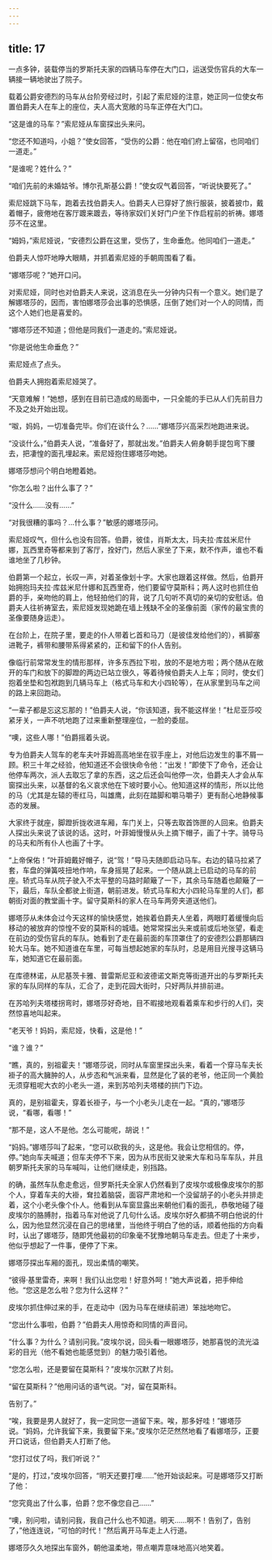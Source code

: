 ```yaml
---
---
---
```

title: 17
---





一点多钟，装载停当的罗斯托夫家的四辆马车停在大门口，运送受伤官兵的大车一辆接一辆地驶出了院子。

载着公爵安德烈的马车从台阶旁经过时，引起了索尼娅的注意，她正同一位使女布置伯爵夫人在车上的座位，夫人高大宽敞的马车正停在大门口。

“这是谁的马车？”索尼娅从车窗探出头来问。

“您还不知道吗，小姐？”使女回答，“受伤的公爵：他在咱们府上留宿，也同咱们一道走。”

“是谁呢？姓什么？”

“咱们先前的未婚姑爷。博尔孔斯基公爵！”使女叹气着回答，“听说快要死了。”

索尼娅跳下马车，跑着去找伯爵夫人。伯爵夫人已穿好了旅行服装，披着披巾，戴着帽子，疲倦地在客厅踱来踱去，等待家奴们关好门户坐下作启程前的祈祷。娜塔莎不在这里。

“姆妈，”索尼娅说，“安德烈公爵在这里，受伤了，生命垂危。他同咱们一道走。”

伯爵夫人惊吓地睁大眼睛，并抓着索尼娅的手朝周围看了看。

“娜塔莎呢？”她开口问。

对索尼娅，同时也对伯爵夫人来说，这消息在头一分钟内只有一个意义。她们是了解娜塔莎的，因而，害怕娜塔莎会出事的恐惧感，压倒了她们对一个人的同情，而这个人她们也是喜爱的。

“娜塔莎还不知道；但他是同我们一道走的。”索尼娅说。

“你是说他生命垂危？”

索尼娅点了点头。

伯爵夫人拥抱着索尼娅哭了。

“天意难解！”她想，感到在目前已造成的局面中，一只全能的手已从人们先前目力不及之处开始出现。

“呶，妈妈，一切准备完毕。你们在谈什么？……”娜塔莎兴高采烈地跑进来说。

“没谈什么，”伯爵夫人说，“准备好了，那就出发。”伯爵夫人俯身朝手提包弯下腰去，把凄惶的面孔埋起来。索尼娅抱住娜塔莎吻她。

娜塔莎想问个明白地瞪着她。

“你怎么啦？出什么事了？”

“没什么……没有……”

“对我很糟的事吗？…什么事？”敏感的娜塔莎问。

索尼娅叹气，但什么也没有回答。伯爵，彼佳，肖斯太太，玛夫拉·库兹米尼什娜，瓦西里奇等都来到了客厅，拴好门，然后人家坐了下来，默不作声，谁也不看谁地坐了几秒钟。

伯爵第一个起立，长叹一声，对着圣像划十字。大家也跟着这样做。然后，伯爵开始拥抱玛夫拉·库兹米尼什娜和瓦西里奇，他们要留守莫斯科；两人这时也抓住伯爵的手，亲吻他的肩上，他轻拍他们的背，说了几句听不真切的亲切的安慰话。伯爵夫人往祈祷室去，索尼娅发现她跪在墙上残缺不全的圣像前面（家传的最宝贵的圣像要随身运走）。

在台阶上，在院子里，要走的仆人带着匕首和马刀（是彼佳发给他们的），裤脚塞进靴子，裤带和腰带系得紧紧的，正和留下的仆人告别。

像临行前常常发生的情形那样，许多东西拉下啦，放的不是地方啦；两个随从在敞开的车门和放下的脚蹬的两边已站立很久，等着待候伯爵夫人上车；同时，使女们抱着坐垫和包袱跑到几辆马车上（格式马车和大小四轮等），在从家里到马车之间的路上来回跑动。

“一辈子都是忘这忘那的！”伯爵夫人说，“你该知道，我不能这样坐！”杜尼亚莎咬紧牙关，一声不吭地跑了过来重新整理座位，一脸的委屈。

“噢，这些人哪！”伯爵摇着头说。

专为伯爵夫人驾车的老车夫叶菲姆高高地坐在驭手座上，对他后边发生的事不屑一顾。积三十年之经验，他知道还不会很快命令他：“出发！”即使下了命令，还会让他停车两次，派人去取忘了拿的东西，这之后还会叫他停一次，伯爵夫人才会从车窗探出头来，以基督的名义哀求他在下坡时要小心。他知道这样的情形，所以比他的马（尤其是左辕的枣红马，叫雄鹰，此刻在踏脚和嚼马嚼子）更有耐心地静候事态的发展。

大家终于就座，脚蹬折拢收进车厢，车门关上，只等去取首饰匣的人回来。伯爵夫人探出头来说了该说的话。这时，叶菲姆慢慢从头上摘下帽子，画了十字。骑导马的马夫和所有仆人也画了十字。

“上帝保佑！”叶菲姆戴好帽子，说“驾！”导马夫随即启动马车。右边的辕马拉紧了套，车盘的弹簧吱扭地作响，车身摇晃了起来。一个随从跳上已启动的马车的前座。轿式马车从院子驶入不太平整的马路时颠簸了一下，其余马车随着也颠簸了一下，最后，车队全都驶上街道，朝前进发。轿式马车和大小四轮马车里的人们，都朝街对面的教堂画十字。留守莫斯科的家人在马车两旁夹道送他们。

娜塔莎从未体会过今天这样的愉快感觉，她挨着伯爵夫人坐着，两眼盯着缓慢向后移动的被放弃的惊惶不安的莫斯科的城墙。她常常探出头来或前或后地张望，看走在前边的受伤官兵的车队。她看到了走在最前面的车顶罩住了的安德烈公爵那辆四轮大马车。她不知道谁在车里，可每当想起她家的车队时，总是用目光搜寻这辆马车，她知道它在最前面。

在库德林诺，从尼基茨卡雅、普雷斯尼亚和波德诺文斯克等街道开出的与罗斯托夫家的车队同样的车队，汇合了，走到花园大街时，只好两队并排前进。

在苏哈列夫塔楼拐弯时，娜塔莎好奇地，目不暇接地观看着乘车和步行的人们，突然惊喜地叫起来。

“老天爷！妈妈，索尼娅，快看，这是他！”

“谁？谁？”

“瞧，真的，别祖霍夫！”娜塔莎说，同时从车窗里探出头来，看着一个穿马车夫长褂子的高大臃肿的人，从步态和气派来看，显然是化了装的老爷，他正同一个黄脸无须穿粗呢大衣的小老头一道，来到苏哈列夫塔楼的拱门下边。

真的，是别祖霍夫，穿着长褂子，与一个小老头儿走在一起。“真的，”娜塔莎说，“看哪，看哪！”

“那不是，这人不是他。怎么可能呢，胡说！”

“妈妈。”娜塔莎叫了起来，“您可以砍我的头，这是他。我会让您相信的。停，停。”她向车夫喊道；但车夫停不下来，因为从市民街又驶来大车和马车车队，并且朝罗斯托夫家的马车喊叫，让他们继续走，别挡路。

的确，虽然车队愈走愈远，但罗斯托夫全家人仍然看到了皮埃尔或极像皮埃尔的那个人，穿着车夫的大褂，耷拉着脑袋，面容严肃地和一个没留胡子的小老头并排走着，这个小老头像个仆人。他看到从车窗显露出来朝他们看的面孔，恭敬地碰了碰皮埃尔的胳膊肘，指着马车对他说了几句什么话。皮埃尔好久都搞不明白他说的什么，因为他显然沉浸在自己的思绪里，当他终于明白了他的话，顺着他指的方向看时，认出了娜塔莎，随即凭他最初的印象毫不犹豫地朝马车走去。但走了十来步，他似乎想起了一件事，便停了下来。

娜塔莎探出车厢的面孔，现出柔情的嘲笑。

“彼得·基里雷奇，来啊！我们认出您啦！好意外呵！”她大声说着，把手伸给他。“您这是怎么啦？您为什么这样？”

皮埃尔抓住伸过来的手，在走动中（因为马车在继续前进）笨拙地吻它。

“您出什么事啦，伯爵？”伯爵夫人用惊奇和同情的声音问。

“什么事？为什么？请别问我。”皮埃尔说，回头看一眼娜塔莎，她那喜悦的流光溢彩的目光（他不看她也能感觉到）的魅力吸引着他。

“您怎么啦，还是要留在莫斯科？”皮埃尔沉默了片刻。

“留在莫斯科？”他用问话的语气说。“对，留在莫斯科。

告别了。”

“唉，我要是男人就好了，我一定同您一道留下来。唉，那多好哇！”娜塔莎说。“妈妈，允许我留下来，我要留下来。”皮埃尔茫茫然然地看了看娜塔莎，正要开口说话，但伯爵夫人打断了他。

“您打过仗了吗，我们听说？”

“是的，打过，”皮埃尔回答，“明天还要打哩……”他开始谈起来。可是娜塔莎又打断了他：

“您究竟出了什么事，伯爵？您不像您自己……”

“噢，别问啦，请别问我，我自己什么也不知道。明天……啊不！告别了，告别了，”他连连说，“可怕的时代！”然后离开马车走上人行道。

娜塔莎久久地探出车窗外，朝他温柔地，带点嘲弄意味地高兴地笑着。
